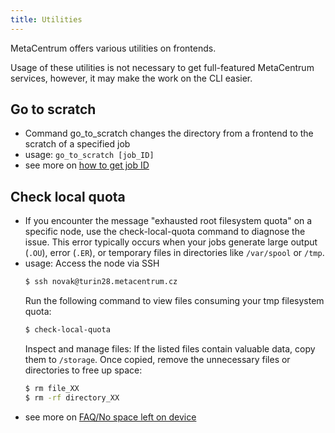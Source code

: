 ```yaml
---
title: Utilities
---
```


MetaCentrum offers various utilities on frontends.

Usage of these utilities is not necessary to get full-featured MetaCentrum services, however, it may make the work on the CLI easier.

## Go to scratch

- Command go_to_scratch changes the directory from a frontend to the scratch of a specified job
- usage: `go_to_scratch [job_ID]`
- see more on [how to get job ID](../computing/run-basic-job#job-id)


## Check local quota

- If you encounter the message "exhausted root filesystem quota" on a specific node, use the check-local-quota command to diagnose the issue. This error typically occurs when your jobs generate large output (`.OU`), error (`.ER`), or temporary files in directories like `/var/spool` or `/tmp`.
- usage: Access the node via SSH
  ```bash
  $ ssh novak@turin28.metacentrum.cz
  ```
  Run the following command to view files consuming your tmp filesystem quota:
  ```bash
  $ check-local-quota
  ```
  Inspect and manage files: If the listed files contain valuable data, copy them to `/storage`. Once copied, remove the unnecessary files or directories to free up space:
  ```bash
  $ rm file_XX
  $ rm -rf directory_XX
  ```
- see more on [FAQ/No space left on device](../support/faqs-content/no-space-left)
